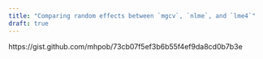```yaml
---
title: "Comparing random effects between `mgcv`, `nlme`, and `lme4`"
draft: true
---
```


https://gist.github.com/mhpob/73cb07f5ef3b6b55f4ef9da8cd0b7b3e